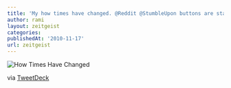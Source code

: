 ```yaml
---
title: 'My how times have changed. @Reddit @StumbleUpon buttons are starting to replace @Digg CC:@gmc @kn0thing'
author: rami
layout: zeitgeist
categories:
publishedAt: '2010-11-17'
url: zeitgeist
---
```



![How Times Have Changed](/assets/images/content/zeitgeist/how-times-have-changed-reddit-digg-stumbleupon.png)

via <a href="http://tweetdeck.com">TweetDeck</a>
